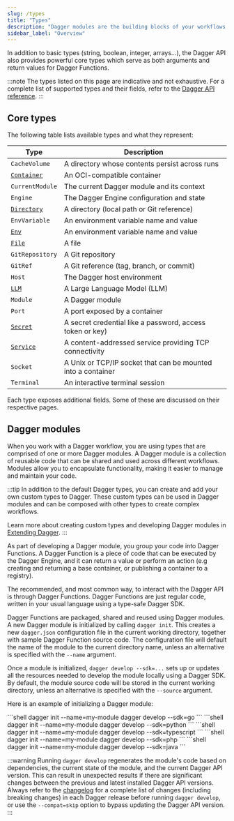 ```yaml
---
slug: /types
title: "Types"
description: "Dagger modules are the building blocks of your workflows. They can be composed together to create complex pipelines."
sidebar_label: "Overview"
---
```


In addition to basic types (string, boolean, integer, arrays...), the Dagger API also provides powerful core types which serve as both arguments and return values for Dagger Functions.

:::note
The types listed on this page are indicative and not exhaustive. For a complete list of supported types and their fields, refer to the [Dagger API reference](https://docs.dagger.io/api/reference).
:::

## Core types

The following table lists available types and what they represent:

| Type | Description |
|------|-------------|
| `CacheVolume` | A directory whose contents persist across runs |
| [`Container`](container.mdx) | An OCI-compatible container |
| `CurrentModule` | The current Dagger module and its context |
| `Engine` | The Dagger Engine configuration and state |
| [`Directory`](directory.mdx) | A directory (local path or Git reference) |
| `EnvVariable` | An environment variable name and value |
| [`Env`](env.mdx) | An environment variable name and value |
| [`File`](file.mdx) | A file |
| `GitRepository` | A Git repository |
| `GitRef` | A Git reference (tag, branch, or commit) |
| `Host` | The Dagger host environment |
| [`LLM`](llm.mdx) | A Large Language Model (LLM) |
| `Module` | A Dagger module |
| `Port` | A port exposed by a container |
| [`Secret`](secret.mdx) | A secret credential like a password, access token or key) |
| [`Service`](service.mdx) | A content-addressed service providing TCP connectivity |
| `Socket` | A Unix or TCP/IP socket that can be mounted into a container |
| `Terminal` | An interactive terminal session |

Each type exposes additional fields. Some of these are discussed on their respective pages.

## Dagger modules

When you work with a Dagger workflow, you are using types that are comprised of one or more Dagger modules. A Dagger module is a collection of reusable code that can be shared and used across different workflows. Modules allow you to encapsulate functionality, making it easier to manage and maintain your code.

:::tip
In addition to the default Dagger types, you can create and add your own custom types to Dagger. These custom types can be used in Dagger modules and can be composed with other types to create complex workflows.

Learn more about creating custom types and developing Dagger modules in [Extending Dagger](../extending/index.mdx).
:::

As part of developing a Dagger module, you group your code into Dagger Functions. A Dagger Function is a piece of code that can be executed by the Dagger Engine, and it can return a value or perform an action (e.g creating and returning a base container, or publishing a container to a registry).

The recommended, and most common way, to interact with the Dagger API is through Dagger Functions. Dagger Functions are just regular code, written in your usual language using a type-safe Dagger SDK.

Dagger Functions are packaged, shared and reused using Dagger modules. A new Dagger module is initialized by calling `dagger init`. This creates a new `dagger.json` configuration file in the current working directory, together with sample Dagger Function source code. The configuration file will default the name of the module to the current directory name, unless an alternative is specified with the `--name` argument.

Once a module is initialized, `dagger develop --sdk=...` sets up or updates all the resources needed to develop the module locally using a Dagger SDK. By default, the module source code will be stored in the current working directory, unless an alternative is specified with the `--source` argument.

Here is an example of initializing a Dagger module:

<Tabs groupId="language" queryString="sdk">
<TabItem value="go" label="Go">
```shell
dagger init --name=my-module
dagger develop --sdk=go
```
</TabItem>
<TabItem value="python" label="Python">
```shell
dagger init --name=my-module
dagger develop --sdk=python
```
</TabItem>
<TabItem value="typescript" label="TypeScript">
```shell
dagger init --name=my-module
dagger develop --sdk=typescript
```
</TabItem>
<TabItem value="php" label="PHP">
```shell
dagger init --name=my-module
dagger develop --sdk=php
```
</TabItem>
<TabItem value="java" label="Java">
```shell
dagger init --name=my-module
dagger develop --sdk=java
```
</TabItem>
</Tabs>

:::warning
Running `dagger develop` regenerates the module's code based on dependencies, the current state of the module, and the current Dagger API version. This can result in unexpected results if there are significant changes between the previous and latest installed Dagger API versions. Always refer to the [changelog](https://github.com/dagger/dagger/blob/main/CHANGELOG.md) for a complete list of changes (including breaking changes) in each Dagger release before running `dagger develop`, or use the `--compat=skip` option to bypass updating the Dagger API version.
:::
